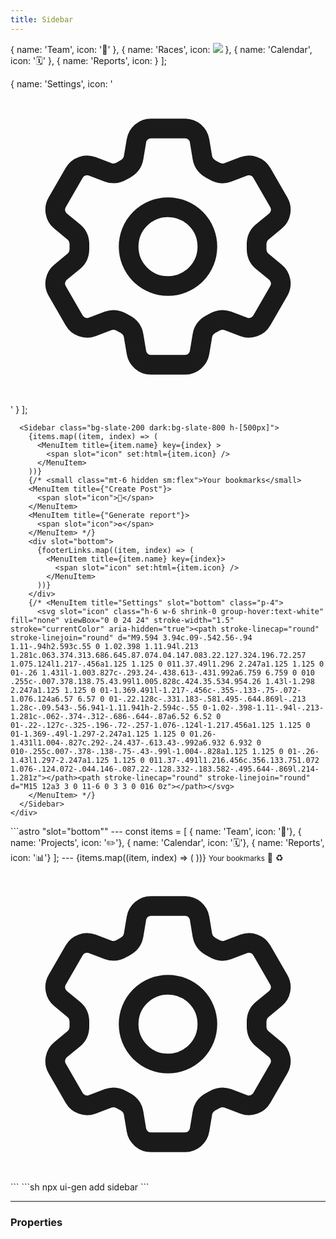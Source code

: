 ```yaml
---
title: Sidebar
---
```




  { name: 'Team', icon: '👬' },
  { name: 'Races', icon: <img src={firstLogo} /> },
  { name: 'Calendar', icon: '🗓️' },
  {
    name: 'Reports', icon: <Icon name="star" />
  }
];

  { name: 'Settings', icon: '<svg class="h-6 w-6 shrink-0 group-hover:text-white" fill="none" viewBox="0 0 24 24" stroke-width="1.5" stroke="currentColor" aria-hidden="true"><path stroke-linecap="round" stroke-linejoin="round" d="M9.594 3.94c.09-.542.56-.94 1.11-.94h2.593c.55 0 1.02.398 1.11.94l.213 1.281c.063.374.313.686.645.87.074.04.147.083.22.127.324.196.72.257 1.075.124l1.217-.456a1.125 1.125 0 011.37.49l1.296 2.247a1.125 1.125 0 01-.26 1.431l-1.003.827c-.293.24-.438.613-.431.992a6.759 6.759 0 010 .255c-.007.378.138.75.43.99l1.005.828c.424.35.534.954.26 1.43l-1.298 2.247a1.125 1.125 0 01-1.369.491l-1.217-.456c-.355-.133-.75-.072-1.076.124a6.57 6.57 0 01-.22.128c-.331.183-.581.495-.644.869l-.213 1.28c-.09.543-.56.941-1.11.941h-2.594c-.55 0-1.02-.398-1.11-.94l-.213-1.281c-.062-.374-.312-.686-.644-.87a6.52 6.52 0 01-.22-.127c-.325-.196-.72-.257-1.076-.124l-1.217.456a1.125 1.125 0 01-1.369-.49l-1.297-2.247a1.125 1.125 0 01.26-1.431l1.004-.827c.292-.24.437-.613.43-.992a6.932 6.932 0 010-.255c.007-.378-.138-.75-.43-.99l-1.004-.828a1.125 1.125 0 01-.26-1.43l1.297-2.247a1.125 1.125 0 011.37-.491l1.216.456c.356.133.751.072 1.076-.124.072-.044.146-.087.22-.128.332-.183.582-.495.644-.869l.214-1.281z"></path><path stroke-linecap="round" stroke-linejoin="round" d="M15 12a3 3 0 11-6 0 3 3 0 016 0z"></path></svg>' }
];

<Tabs>
  <TabItem label="Preview">
    <div class="not-content relative">
    
      <Sidebar class="bg-slate-200 dark:bg-slate-800 h-[500px]">
        {items.map((item, index) => (
          <MenuItem title={item.name} key={index} >
            <span slot="icon" set:html={item.icon} />
          </MenuItem>
        ))}
        {/* <small class="mt-6 hidden sm:flex">Your bookmarks</small>
        <MenuItem title={"Create Post"}>
          <span slot="icon">📨</span>
        </MenuItem>
        <MenuItem title={"Generate report"}>
          <span slot="icon">♻️</span>
        </MenuItem> */}
        <div slot="bottom">
          {footerLinks.map((item, index) => (
            <MenuItem title={item.name} key={index}>
              <span slot="icon" set:html={item.icon} />
            </MenuItem>
          ))}
        </div>
        {/* <MenuItem title="Settings" slot="bottom" class="p-4">
          <svg slot="icon" class="h-6 w-6 shrink-0 group-hover:text-white" fill="none" viewBox="0 0 24 24" stroke-width="1.5" stroke="currentColor" aria-hidden="true"><path stroke-linecap="round" stroke-linejoin="round" d="M9.594 3.94c.09-.542.56-.94 1.11-.94h2.593c.55 0 1.02.398 1.11.94l.213 1.281c.063.374.313.686.645.87.074.04.147.083.22.127.324.196.72.257 1.075.124l1.217-.456a1.125 1.125 0 011.37.49l1.296 2.247a1.125 1.125 0 01-.26 1.431l-1.003.827c-.293.24-.438.613-.431.992a6.759 6.759 0 010 .255c-.007.378.138.75.43.99l1.005.828c.424.35.534.954.26 1.43l-1.298 2.247a1.125 1.125 0 01-1.369.491l-1.217-.456c-.355-.133-.75-.072-1.076.124a6.57 6.57 0 01-.22.128c-.331.183-.581.495-.644.869l-.213 1.28c-.09.543-.56.941-1.11.941h-2.594c-.55 0-1.02-.398-1.11-.94l-.213-1.281c-.062-.374-.312-.686-.644-.87a6.52 6.52 0 01-.22-.127c-.325-.196-.72-.257-1.076-.124l-1.217.456a1.125 1.125 0 01-1.369-.49l-1.297-2.247a1.125 1.125 0 01.26-1.431l1.004-.827c.292-.24.437-.613.43-.992a6.932 6.932 0 010-.255c.007-.378-.138-.75-.43-.99l-1.004-.828a1.125 1.125 0 01-.26-1.43l1.297-2.247a1.125 1.125 0 011.37-.491l1.216.456c.356.133.751.072 1.076-.124.072-.044.146-.087.22-.128.332-.183.582-.495.644-.869l.214-1.281z"></path><path stroke-linecap="round" stroke-linejoin="round" d="M15 12a3 3 0 11-6 0 3 3 0 016 0z"></path></svg>
        </MenuItem> */}
      </Sidebar>
    </div>

  </TabItem>
  <TabItem label="Code">
    ```astro "slot="bottom""
    ---
    const items = [
      { name: 'Team', icon: '👬'}, 
      { name: 'Projects', icon: '✏️'}, 
      { name: 'Calendar', icon: '🗓️'}, 
      { name: 'Reports', icon: '📊'}
    ];
    ---
    <Sidebar class="bg-slate-200 dark:bg-slate-800 h-[500px]">
      {items.map((item, index) => (
        <MenuItem title={item.name} key={index} >
          <span slot="icon" set:html={item.icon} />
        </MenuItem>
      ))}
      <small class="mt-6 hidden sm:flex">Your bookmarks</small>
      <MenuItem title="Create Post">
        <span slot="icon">📨</span>
      </MenuItem>
      <MenuItem title="Generate report">
        <span slot="icon">♻️</span>
      </MenuItem>
      <MenuItem slot="bottom" title="Settings" class="p-4">
        <svg slot="icon" class="h-6 w-6 shrink-0 group-hover:text-white" fill="none" viewBox="0 0 24 24" stroke-width="1.5" stroke="currentColor" aria-hidden="true"><path stroke-linecap="round" stroke-linejoin="round" d="M9.594 3.94c.09-.542.56-.94 1.11-.94h2.593c.55 0 1.02.398 1.11.94l.213 1.281c.063.374.313.686.645.87.074.04.147.083.22.127.324.196.72.257 1.075.124l1.217-.456a1.125 1.125 0 011.37.49l1.296 2.247a1.125 1.125 0 01-.26 1.431l-1.003.827c-.293.24-.438.613-.431.992a6.759 6.759 0 010 .255c-.007.378.138.75.43.99l1.005.828c.424.35.534.954.26 1.43l-1.298 2.247a1.125 1.125 0 01-1.369.491l-1.217-.456c-.355-.133-.75-.072-1.076.124a6.57 6.57 0 01-.22.128c-.331.183-.581.495-.644.869l-.213 1.28c-.09.543-.56.941-1.11.941h-2.594c-.55 0-1.02-.398-1.11-.94l-.213-1.281c-.062-.374-.312-.686-.644-.87a6.52 6.52 0 01-.22-.127c-.325-.196-.72-.257-1.076-.124l-1.217.456a1.125 1.125 0 01-1.369-.49l-1.297-2.247a1.125 1.125 0 01.26-1.431l1.004-.827c.292-.24.437-.613.43-.992a6.932 6.932 0 010-.255c.007-.378-.138-.75-.43-.99l-1.004-.828a1.125 1.125 0 01-.26-1.43l1.297-2.247a1.125 1.125 0 011.37-.491l1.216.456c.356.133.751.072 1.076-.124.072-.044.146-.087.22-.128.332-.183.582-.495.644-.869l.214-1.281z"></path><path stroke-linecap="round" stroke-linejoin="round" d="M15 12a3 3 0 11-6 0 3 3 0 016 0z"></path></svg>
      </MenuItem>
    </Sidebar>
      ```
  </TabItem>
  <TabItem label="Install">
    ```sh
    npx ui-gen add sidebar
    ```
  </TabItem>
</Tabs>

<hr />

### Properties
